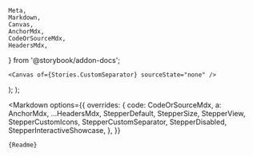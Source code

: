     Meta,
    Markdown,
    Canvas,
    AnchorMdx,
    CodeOrSourceMdx,
    HeadersMdx,
} from '@storybook/addon-docs';

    <Canvas of={Stories.CustomSeparator} sourceState="none" />
);
    <Canvas of={Stories.InteractiveShowcase} sourceState="none" />
);

<Meta of={Stories} />

<Markdown
    options={{
        overrides: {
            code: CodeOrSourceMdx,
            a: AnchorMdx,
            ...HeadersMdx,
            StepperDefault,
            StepperSize,
            StepperView,
            StepperCustomIcons,
            StepperCustomSeparator,
            StepperDisabled,
            StepperInteractiveShowcase,
        },
    }}
>
    {Readme}
</Markdown>
